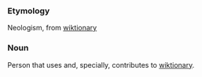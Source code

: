 ===Etymology===
Neologism, from [[wiktionary]]
===Noun===
Person that uses and, specially, contributes to [[wiktionary]].
